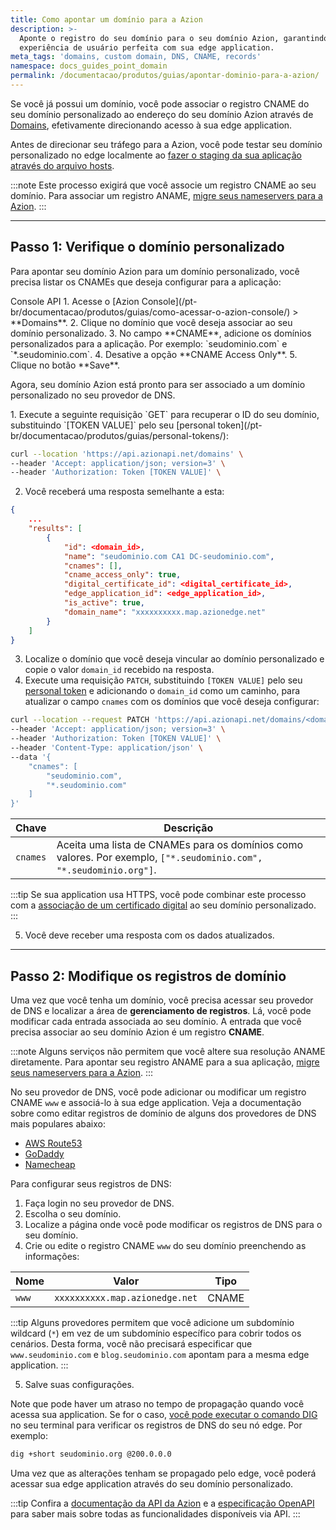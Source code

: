 ```yaml
---
title: Como apontar um domínio para a Azion
description: >-
  Aponte o registro do seu domínio para o seu domínio Azion, garantindo uma
  experiência de usuário perfeita com sua edge application.
meta_tags: 'domains, custom domain, DNS, CNAME, records'
namespace: docs_guides_point_domain
permalink: /documentacao/produtos/guias/apontar-dominio-para-a-azion/
---
```




Se você já possui um domínio, você pode associar o registro CNAME do seu domínio personalizado ao endereço do seu domínio Azion através de [Domains](/pt-br/documentacao/produtos/build/edge-application/domains/), efetivamente direcionando acesso à sua edge application.

Antes de direcionar seu tráfego para a Azion, você pode testar seu domínio personalizado no edge localmente ao [fazer o staging da sua aplicação através do arquivo hosts](/pt-br/documentacao/produtos/guias/testar-edge-application-atraves-do-arquivo-hosts/).

:::note
Este processo exigirá que você associe um registro CNAME ao seu domínio. Para associar um registro ANAME, [migre seus nameservers para a Azion](/pt-br/documentacao/produtos/guias/migrar-ns-para-a-azion/).
:::

---

## Passo 1: Verifique o domínio personalizado

Para apontar seu domínio Azion para um domínio personalizado, você precisa listar os CNAMEs que deseja configurar para a aplicação:

<Tabs client:visible>
    <Fragment slot="tab.console">Console</Fragment>
    <Fragment slot="tab.api">API</Fragment>

<Fragment slot="panel.console">
1. Acesse o [Azion Console](/pt-br/documentacao/produtos/guias/como-acessar-o-azion-console/) > **Domains**.
2. Clique no domínio que você deseja associar ao seu domínio personalizado.
3. No campo **CNAME**, adicione os domínios personalizados para a aplicação. Por exemplo: `seudominio.com` e `*.seudominio.com`.
4. Desative a opção **CNAME Access Only**.
5. Clique no botão **Save**.

Agora, seu domínio Azion está pronto para ser associado a um domínio personalizado no seu provedor de DNS.
</Fragment>

<Fragment slot="panel.api">
1. Execute a seguinte requisição `GET` para recuperar o ID do seu domínio, substituindo `[TOKEN VALUE]` pelo seu [personal token](/pt-br/documentacao/produtos/guias/personal-tokens/):

```bash
curl --location 'https://api.azionapi.net/domains' \
--header 'Accept: application/json; version=3' \
--header 'Authorization: Token [TOKEN VALUE]' \
```

2. Você receberá uma resposta semelhante a esta:

```json
{
    ...
    "results": [
        {
            "id": <domain_id>,
            "name": "seudominio.com CA1 DC-seudominio.com",
            "cnames": [],
            "cname_access_only": true,
            "digital_certificate_id": <digital_certificate_id>,
            "edge_application_id": <edge_application_id>,
            "is_active": true,
            "domain_name": "xxxxxxxxxx.map.azionedge.net"
        }
    ]
}
```

3. Localize o domínio que você deseja vincular ao domínio personalizado e copie o valor `domain_id` recebido na resposta.
4. Execute uma requisição `PATCH`, substituindo `[TOKEN VALUE]` pelo seu [personal token](/pt-br/documentacao/produtos/guias/personal-tokens/) e adicionando o `domain_id` como um caminho, para atualizar o campo `cnames` com os domínios que você deseja configurar:

```bash
curl --location --request PATCH 'https://api.azionapi.net/domains/<domain_id>' \
--header 'Accept: application/json; version=3' \
--header 'Authorization: Token [TOKEN VALUE]' \
--header 'Content-Type: application/json' \
--data '{
    "cnames": [
        "seudominio.com",
        "*.seudominio.com"
    ]
}'
```

  | Chave | Descrição |
  | --- | --- |
  | `cnames` | Aceita uma lista de CNAMEs para os domínios como valores. Por exemplo, `["*.seudominio.com", "*.seudominio.org"]`. |

:::tip
Se sua application usa HTTPS, você pode combinar este processo com a [associação de um certificado digital](/pt-br/documentacao/produtos/guias/criar-certificado-digital/) ao seu domínio personalizado.
:::

5. Você deve receber uma resposta com os dados atualizados.
</Fragment>

</Tabs>

---

## Passo 2: Modifique os registros de domínio

Uma vez que você tenha um domínio, você precisa acessar seu provedor de DNS e localizar a área de **gerenciamento de registros**. Lá, você pode modificar cada entrada associada ao seu domínio. A entrada que você precisa associar ao seu domínio Azion é um registro **CNAME**.

:::note
Alguns serviços não permitem que você altere sua resolução ANAME diretamente. Para apontar seu registro ANAME para a sua aplicação, [migre seus nameservers para a Azion](/pt-br/documentacao/produtos/guias/migrar-ns-para-a-azion/).
:::

No seu provedor de DNS, você pode adicionar ou modificar um registro CNAME `www` e associá-lo à sua edge application. Veja a documentação sobre como editar registros de domínio de alguns dos provedores de DNS mais populares abaixo:

- [AWS Route53](https://aws.amazon.com/pt/getting-started/hands-on/get-a-domain/)
- [GoDaddy](https://www.godaddy.com/help/manage-dns-records-680)
- [Namecheap](https://www.namecheap.com/support/knowledgebase/article.aspx/767/10/how-to-change-dns-for-a-domain/)

Para configurar seus registros de DNS:

1. Faça login no seu provedor de DNS.
2. Escolha o seu domínio.
3. Localize a página onde você pode modificar os registros de DNS para o seu domínio.
4. Crie ou edite o registro CNAME `www` do seu domínio preenchendo as informações:

| Nome | Valor | Tipo |
| --- | --- | --- |
| `www` | `xxxxxxxxxx.map.azionedge.net` | CNAME |

:::tip
Alguns provedores permitem que você adicione um subdomínio wildcard (`*`) em vez de um subdomínio específico para cobrir todos os cenários. Desta forma, você não precisará especificar que `www.seudominio.com` e `blog.seudominio.com` apontam para a mesma edge application.
:::

5. Salve suas configurações.

Note que pode haver um atraso no tempo de propagação quando você acessa sua application. Se for o caso, [você pode executar o comando DIG](/pt-br/documentacao/produtos/guias/executar-o-comando-dig/) no seu terminal para verificar os registros de DNS do seu nó edge. Por exemplo:

```bash
dig +short seudominio.org @200.0.0.0
```

Uma vez que as alterações tenham se propagado pelo edge, você poderá acessar sua edge application através do seu domínio personalizado.

:::tip
Confira a [documentação da API da Azion](https://api.azion.com/) e a [especificação OpenAPI](https://github.com/aziontech/azionapi-openapi/) para saber mais sobre todas as funcionalidades disponíveis via API.
:::
